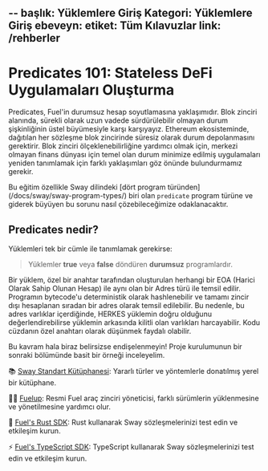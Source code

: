 --
başlık: Yüklemlere Giriş
Kategori: Yüklemlere Giriş
ebeveyn:
  etiket: Tüm Kılavuzlar
  link: /rehberler
---

# Predicates 101: Stateless DeFi Uygulamaları Oluşturma

Predicates, Fuel'in durumsuz hesap soyutlamasına yaklaşımıdır. Blok zinciri alanında, sürekli olarak uzun vadede sürdürülebilir olmayan durum şişkinliğinin üstel büyümesiyle karşı karşıyayız.
Ethereum ekosisteminde, dağıtılan her sözleşme blok zincirinde süresiz olarak durum depolanmasını gerektirir.
Blok zinciri ölçeklenebilirliğine yardımcı olmak için, merkezi olmayan finans dünyası için temel olan durum minimize edilmiş uygulamaları yeniden tanımlamak için farklı yaklaşımları göz önünde bulundurmamız gerekir.

Bu eğitim özellikle Sway dilindeki [dört program türünden] (/docs/sway/sway-program-types/) biri olan `predicate` program türüne ve giderek büyüyen bu sorunu nasıl çözebileceğimize odaklanacaktır.

## Predicates nedir?

Yüklemleri tek bir cümle ile tanımlamak gerekirse:

> Yüklemler **true** veya **false** döndüren **durumsuz** programlardır.

Bir yüklem, özel bir anahtar tarafından oluşturulan herhangi bir EOA (Harici Olarak Sahip Olunan Hesap) ile aynı olan bir Adres türü ile temsil edilir. Programın bytecode'u deterministik olarak hashlenebilir ve tamamı zincir dışı hesaplanan sıradan bir adres olarak temsil edilebilir.
Bu nedenle, bu adres varlıklar içerdiğinde, HERKES yüklemin doğru olduğunu değerlendirebilirse yüklemin arkasında kilitli olan varlıkları harcayabilir. Kodu cüzdanın özel anahtarı olarak düşünmek faydalı olabilir.

Bu kavram hala biraz belirsizse endişelenmeyin! Proje kurulumunun bir sonraki bölümünde basit bir örneği inceleyelim.

📚 [Sway Standart Kütüphanesi](https://fuellabs.github.io/sway/master/std/): Yararlı türler ve yöntemlerle donatılmış yerel bir kütüphane.

🧑‍🔧 [Fuelup](https://install.fuel.network/latest/): Resmi Fuel araç zinciri yöneticisi, farklı sürümlerin yüklenmesine ve yönetilmesine yardımcı olur.

🦀 [Fuel's Rust SDK](https://docs.fuel.network/docs/fuels-rs/): Rust kullanarak Sway sözleşmelerinizi test edin ve etkileşim kurun.

⚡ [Fuel's TypeScript SDK](https://docs.fuel.network/docs/fuels-ts/): TypeScript kullanarak Sway sözleşmelerinizi test edin ve etkileşim kurun.